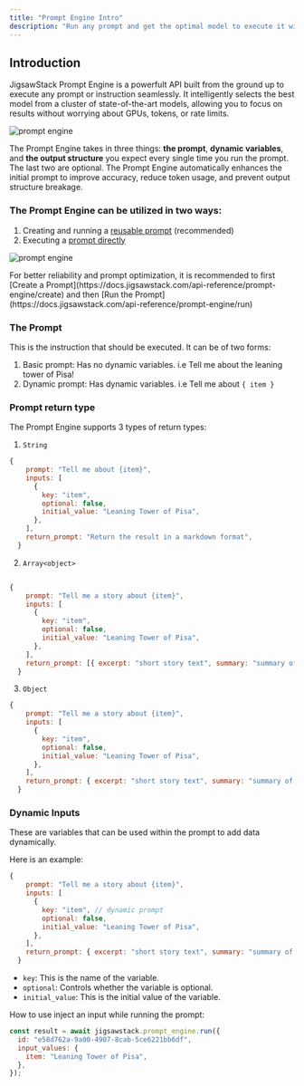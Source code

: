 ```yaml
---
title: "Prompt Engine Intro"
description: "Run any prompt and get the optimal model to execute it without worrying about GPUs, tokens, or rate limits—it just works effortlessly."
---
```


## Introduction

JigsawStack Prompt Engine is a powerfult API built from the ground up to execute any prompt or instruction seamlessly. It intelligently selects the best model from a cluster of state-of-the-art models, allowing you to focus on results without worrying about GPUs, tokens, or rate limits.

<img
  className="block"
  src="https://res.cloudinary.com/dev-ninja/image/upload/v1725295285/prompt_engine_o3ly4j.png"
  alt="prompt engine"
/>

The Prompt Engine takes in three things: **the prompt**, **dynamic variables**, and **the output structure** you expect every single time you run the prompt. The last two are optional. The Prompt Engine automatically enhances the initial prompt to improve accuracy, reduce token usage, and prevent output structure breakage.

### The Prompt Engine can be utilized in two ways:

1. Creating and running a [reusable prompt](https://docs.jigsawstack.com/examples/ai/prompt-engine#1-create-and-execute-a-reusable-prompt-recommended) (recommended)
2. Executing a [prompt directly](https://docs.jigsawstack.com/examples/ai/prompt-engine#2-executing-the-prompt-directly)

<img
  className="block"
  src="https://res.cloudinary.com/dev-ninja/image/upload/v1725312772/run_prompt_ik1g6e.png"
  alt="prompt engine"
/>

<Info>
  For better reliability and prompt optimization, it is recommended to first
  [Create a
  Prompt](https://docs.jigsawstack.com/api-reference/prompt-engine/create) and
  then [Run the
  Prompt](https://docs.jigsawstack.com/api-reference/prompt-engine/run)
</Info>

### The Prompt

This is the instruction that should be executed. It can be of two forms:

1. Basic prompt: Has no dynamic variables. i.e Tell me about the leaning tower of Pisa!
2. Dynamic prompt: Has dynamic variables. i.e Tell me about `{ item }`

### Prompt return type

The Prompt Engine supports 3 types of return types:

1. `String`

```javascript
{
    prompt: "Tell me about {item}",
    inputs: [
      {
        key: "item",
        optional: false,
        initial_value: "Leaning Tower of Pisa",
      },
    ],
    return_prompt: "Return the result in a markdown format",
  }
```

2. `Array<object>`

```javascript

{
    prompt: "Tell me a story about {item}",
    inputs: [
      {
        key: "item",
        optional: false,
        initial_value: "Leaning Tower of Pisa",
      },
    ],
    return_prompt: [{ excerpt: "short story text", summary: "summary of story" }],
  }
```

3. `Object`

```javascript
{
    prompt: "Tell me a story about {item}",
    inputs: [
      {
        key: "item",
        optional: false,
        initial_value: "Leaning Tower of Pisa",
      },
    ],
    return_prompt: { excerpt: "short story text", summary: "summary of story" },
  }
```

### Dynamic Inputs

These are variables that can be used within the prompt to add data dynamically.

Here is an example:

```javascript
{
    prompt: "Tell me a story about {item}",
    inputs: [
      {
        key: "item", // dynamic prompt
        optional: false,
        initial_value: "Leaning Tower of Pisa",
      },
    ],
    return_prompt: { excerpt: "short story text", summary: "summary of story" },
  }
```

- `key`: This is the name of the variable.
- `optional`: Controls whether the variable is optional.
- `initial_value`: This is the initial value of the variable.

How to use inject an input while running the prompt:

```javascript
const result = await jigsawstack.prompt_engine.run({
  id: "e58d762a-9a00-4907-8cab-5ce6221bb6df",
  input_values: {
    item: "Leaning Tower of Pisa",
  },
});
```
